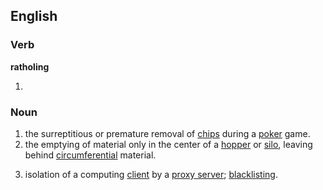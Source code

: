 ==English==
===Verb===
'''ratholing'''
# {{present participle of|rathole}}

===Noun===
{{en-noun|-}}
# the surreptitious or premature removal of [[chips]] during a [[poker]] game.
# the emptying of material only in the center of a [[hopper]] or [[silo]], leaving behind [[circumferential]] material.
# {{rfv-sense}} isolation of a computing [[client]] by a [[proxy server]]; [[blacklist]]ing.